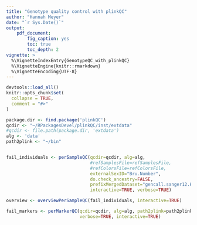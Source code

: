 ```yaml
---
title: "Genotype quality control with plinkQC"
author: "Hannah Meyer"
date: "`r Sys.Date()`"
output: 
    pdf_document:
        fig_caption: yes
        toc: true
        toc_depth: 2
vignette: >
  %\VignetteIndexEntry{GenotypeQC_with_plinkQC}
  %\VignetteEngine{knitr::rmarkdown}
  %\VignetteEncoding{UTF-8}
---
```


```r
devtools::load_all()
knitr::opts_chunk$set(
  collapse = TRUE,
  comment = "#>"
)
```

```r
package.dir <- find.package('plinkQC')
qcdir <- "~/RPackagesDevel/plinkQC/inst/extdata"
#qcdir <- file.path(package.dir, 'extdata')
alg <- 'data'
path2plink <- "~/bin"
```

```r

```

```r
fail_individuals <- perSampleQC(qcdir=qcdir, alg=alg,
                                #refSamplesFile=refSamplesFile, 
                                #refColorsFile=refColorsFile,
                                externalSexID="Bru.Number",
                                do.check_ancestry=FALSE,
                                prefixMergedDataset="gencall.sanger12.HapMapIII.pruned.pca",
                                interactive=TRUE, verbose=TRUE)

```

```r
overview <- overviewPerSampleQC(fail_individuals, interactive=TRUE)
```

```r
fail_markers <- perMarkerQC(qcdir=qcdir, alg=alg, path2plink=path2plink,
                            verbose=TRUE, interactive=TRUE)
```
